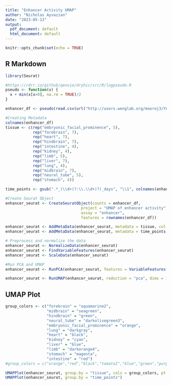```yaml
---
title: "Enhancer Activity UMAP"
author: "Nicholas Ayvazian"
date: "2023-05-13"
output:
  pdf_document: default
  html_document: default
---
```


```r
knitr::opts_chunk$set(echo = TRUE)
```

## R Markdown

```r
library(Seurat)

#https://rdrr.io/github/qenvio/dryhic/src/R/logpseudo.R
pseudo <- function(x) {
  x + min(x[x>0], na.rm = TRUE)/2
}

enhancer_df <- pseudo(read.csv(url("http://users.wenglab.org/moorej3/Yu-Project/Mouse-Enhancer-Matrix.txt"), sep = "\t", row.names=1))

#Creating Metadata
colnames(enhancer_df)
tissue <- c(rep("embryonic_facial_prominence", 5), 
            rep("forebrain", 7), 
            rep("heart", 7), 
            rep("hindbrain", 7), 
            rep("intestine", 4),
            rep("kidney", 4),
            rep("limb", 5),
            rep("liver", 7),
            rep("lung", 4),
            rep("midbrain", 7),
            rep("neural_tube", 5),
            rep("stomach", 4))

time_points <- gsub(".*_(\\d+(?:\\.\\d+)?)_days", "\\1", colnames(enhancer_df))
```


```r
#Create Seurat Object
enhancer_seurat <- CreateSeuratObject(counts = enhancer_df, 
                                 project = "UMAP of enhancer activity",
                                 assay = "enhancer",
                                 features = rownames(enhancer_df))

enhancer_seurat <- AddMetaData(enhancer_seurat, metadata = tissue, col.name = "tissue")
enhancer_seurat <- AddMetaData(enhancer_seurat, metadata = time_points, col.name = "time_points")

# Preprocess and normalize the data
enhancer_seurat <- NormalizeData(enhancer_seurat)
enhancer_seurat <- FindVariableFeatures(enhancer_seurat)
enhancer_seurat <- ScaleData(enhancer_seurat)

#Run PCA and UMAP
enhancer_seurat <- RunPCA(enhancer_seurat, features = VariableFeatures(object = enhancer_seurat), npcs = 30)

enhancer_seurat <- RunUMAP(enhancer_seurat, reduction = "pca", dims = 1:10)
```

## UMAP Plot

```r
group_colors <- c("forebrain" = "aquamarine2", 
                  "midbrain" = "seagreen", 
                  "hindbrain" = "green",
                  "neural_tube" = "darkolivegreen3",
                  "embryonic_facial_prominence" = "orange",
                  "lung" = "darkgray",
                  "heart" = "black", 
                  "kidney" = "cyan",
                  "liver" = "blue",
                  "limb" = "darkorange4",
                  "stomach" = "magenta", 
                  "intestine" = "red")
#group_colors = c("orange","red","black","tomato2","blue","green","purple","seagreen","darkgray","firebrick","magenta","cadetblue1")

UMAPPlot(enhancer_seurat, group.by = "tissue", cols = group_colors, pt.size = 1.5)
UMAPPlot(enhancer_seurat, group.by = "time_points")
```


